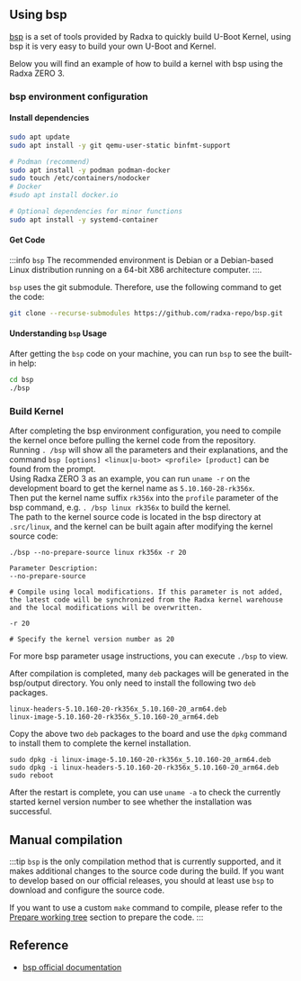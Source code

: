## Using bsp

[bsp](https://github.com/radxa-repo/bsp) is a set of tools provided by Radxa to quickly build U-Boot Kernel, using bsp it is very easy to build your own U-Boot and Kernel.

Below you will find an example of how to build a kernel with bsp using the Radxa ZERO 3.

### bsp environment configuration

#### Install dependencies

```bash
sudo apt update
sudo apt install -y git qemu-user-static binfmt-support

# Podman (recommend)
sudo apt install -y podman podman-docker
sudo touch /etc/containers/nodocker
# Docker
#sudo apt install docker.io

# Optional dependencies for minor functions
sudo apt install -y systemd-container
```

#### Get Code

:::info
`bsp` The recommended environment is Debian or a Debian-based Linux distribution running on a 64-bit X86 architecture computer.
:::.

`bsp` uses the git submodule. Therefore, use the following command to get the code:

```bash
git clone --recurse-submodules https://github.com/radxa-repo/bsp.git
```

#### Understanding `bsp` Usage

After getting the `bsp` code on your machine, you can run `bsp` to see the built-in help:

```bash
cd bsp
./bsp
```

### Build Kernel

After completing the bsp environment configuration, you need to compile the kernel once before pulling the kernel code from the repository.  
Running `. /bsp` will show all the parameters and their explanations, and the command `bsp [options] <linux|u-boot> <profile> [product]` can be found from the prompt.  
Using Radxa ZERO 3 as an example, you can run `uname -r` on the development board to get the kernel name as `5.10.160-28-rk356x`.  
Then put the kernel name suffix `rk356x` into the `profile` parameter of the bsp command, e.g. `. /bsp linux rk356x` to build the kernel.  
The path to the kernel source code is located in the bsp directory at `.src/linux`, and the kernel can be built again after modifying the kernel source code:

```
./bsp --no-prepare-source linux rk356x -r 20

Parameter Description:
--no-prepare-source

# Compile using local modifications. If this parameter is not added, the latest code will be synchronized from the Radxa kernel warehouse and the local modifications will be overwritten.

-r 20

# Specify the kernel version number as 20
```

For more bsp parameter usage instructions, you can execute `./bsp` to view.

After compilation is completed, many `deb` packages will be generated in the bsp/output directory. You only need to install the following two `deb` packages.

```
linux-headers-5.10.160-20-rk356x_5.10.160-20_arm64.deb
linux-image-5.10.160-20-rk356x_5.10.160-20_arm64.deb
```

Copy the above two `deb` packages to the board and use the `dpkg` command to install them to complete the kernel installation.

```
sudo dpkg -i linux-image-5.10.160-20-rk356x_5.10.160-20_arm64.deb
sudo dpkg -i linux-headers-5.10.160-20-rk356x_5.10.160-20_arm64.deb
sudo reboot
```

After the restart is complete, you can use `uname -a` to check the currently started kernel version number to see whether the installation was successful.

## Manual compilation

:::tip
`bsp` is the only compilation method that is currently supported, and it makes additional changes to the source code during the build.
If you want to develop based on our official releases, you should at least use `bsp` to download and configure the source code.

If you want to use a custom `make` command to compile, please refer to the [Prepare working tree](https://radxa-repo.github.io/bsp/dev_flow.html#prepare-working-tree) section to prepare the code.
:::

## Reference

- [bsp official documentation](https://radxa-repo.github.io/bsp)

